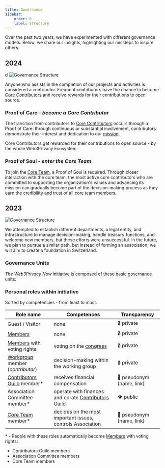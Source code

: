 ```yaml
---
title: Governance
sidebar:
    order: 0
    label: Structure
---
```



Over the past two years, we have experimented with different governance models. 
Below, we share our insights, highlighting our missteps to inspire others.

## 2024 
d
![Governance Structure](./assets/gov-stru.png)

Anyone who assists in the completion of our projects and activities is considered a contributor. Frequent contributors have the chance to become [Core Contributors](https://docs.web3privacy.info/core-contributors/) and receive rewards for their contributions to open source.

### Proof of Care - *become a Core Contributor*

The transition from contributors to [Core Contributors](/governance/core-contributors/) occurs through a Proof of Care: through continuous or substantial involvement, contributors demonstrate their interest and dedication to our [mission](/about-us/manifesto/). 

Core Contributors get rewarded for their contributions to open source - by the whole Web3Privacy Ecosystem. 

### Proof of Soul - *enter the Core Team*

To join the [Core Team](/governance/core-team/), a Proof of Soul is required. Through closer interaction with the core team, the most active core contributors who are committed to supporting the organization's values and advancing its mission can gradually become part of the decision-making process as they earn the credibility and trust of all core team members.


## 2023 

![Governance Structure](./assets/governance-structure.png)

We attempted to establish different departments, a legal entity, and infrastructure to manage decision-making, handle treasury functions, and welcome new members, but these efforts were unsuccessful. In the future, we plan to pursue a similar path, but instead of forming an association, we will aim to create a foundation in Switzerland.

### Governance Units

*The Web3Privacy Now* initiative is composed of these basic governance units:

<LinkCard
  title="Congress"
  description="Top organ, votes on most important issues, elects Core Team/Association executives"
  href="/congress"
/>
<LinkCard
  title="Core Team"
  description="Main decision-making and executive body"
  href="/core-team"
/>
<LinkCard
  title="Association"
  description="Legal entity, executes Core Team requirements, accepts donations, pay expenses"
  href="/association"
/>
<LinkCard
  title="Treasury"
  description="Fund management"
  href="/treasury"
/>
<LinkCard
  title="Contributors Guild"
  description="Group of members receiving incentives"
  href="/guild"
/>

### Personal roles within initiative

Sorted by competencies - from least to most.

| Role name | Competences | Transparency |
| --- | --- | --- |
| Guest / Visitor | none | 🔒 private |
| [Members](/get-involved/partnership) | none | 🔒 private |
| [Members](/get-involved/partnership) with voting rights | voting on the [congress](/congress) | 🔒 private |
| [Workgroup](/get-involved/workgroups) member (*contributor*) | decision-making within the working group | 🔒 private |
| [Contributors Guild](/contributors/index) member* | receives financial compensation | 🥷 pseudonym (name, link) |
| Association Committee member* | operate with finances and curate [Contributors Guild](/contributors/index) | 👁️ public |
| [Core Team](/governance/core-team) member* | decides on the most important issues, controls Association | 🥷 pseudonym (name, link) |

\* - People with these roles automatically become [Members](/get-involved/partnership) with voting rights:
  - Contributors Guild members
  - Association Committee members
  - Core Team members
